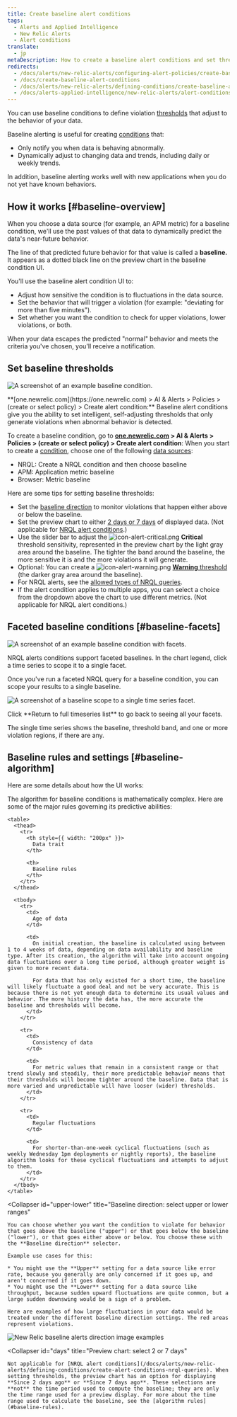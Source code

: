 ```yaml
---
title: Create baseline alert conditions
tags:
  - Alerts and Applied Intelligence
  - New Relic Alerts
  - Alert conditions
translate:
  - jp
metaDescription: How to create a baseline alert conditions and set thresholds that adjust to data patterns and fluctuations.
redirects:
  - /docs/alerts/new-relic-alerts/configuring-alert-policies/create-baseline-alert-conditions
  - /docs/create-baseline-alert-conditions
  - /docs/alerts/new-relic-alerts/defining-conditions/create-baseline-alert-conditions
  - /docs/alerts-applied-intelligence/new-relic-alerts/alert-conditions/create-baseline-alert-conditions
---
```


You can use baseline conditions to define violation [thresholds](/docs/using-new-relic/welcome-new-relic/get-started/glossary#alert-threshold) that adjust to the behavior of your data.

Baseline alerting is useful for creating [conditions](/docs/using-new-relic/welcome-new-relic/get-started/glossary#alert-condition) that:

- Only notify you when data is behaving abnormally.
- Dynamically adjust to changing data and trends, including daily or weekly trends.

In addition, baseline alerting works well with new applications when you do not yet have known behaviors.

## How it works [#baseline-overview]

When you choose a data source (for example, an APM metric) for a baseline condition, we'll use the past values of that data to dynamically predict the data's near-future behavior.

The line of that predicted future behavior for that value is called a **baseline.** It appears as a dotted black line on the preview chart in the baseline condition UI.

You'll use the baseline alert condition UI to:

- Adjust how sensitive the condition is to fluctuations in the data source.
- Set the behavior that will trigger a violation (for example: "deviating for more than five minutes").
- Set whether you want the condition to check for upper violations, lower violations, or both.

When your data escapes the predicted "normal" behavior and meets the criteria you've chosen, you'll receive a notification.

## Set baseline thresholds

![A screenshot of an example baseline condition.](src/images/new-relic-alerts-baseline-thresholds.png 'An example baseline condition.')

<figcaption>
  **[one.newrelic.com](https://one.newrelic.com) > AI & Alerts > Policies >
  (create or select policy) > Create alert condition:** Baseline alert
  conditions give you the ability to set intelligent, self-adjusting thresholds
  that only generate violations when abnormal behavior is detected.
</figcaption>

To create a baseline condition, go to **[one.newrelic.com](https://one.newrelic.com) > AI & Alerts > Policies > (create or select policy) > Create alert condition**: When you start to create a [condition](/docs/alerts/new-relic-alerts/defining-conditions/define-alert-conditions#create-condition), choose one of the following [data sources](#availability):

- NRQL: Create a NRQL condition and then choose baseline
- APM: Application metric baseline
- Browser: Metric baseline

Here are some tips for setting baseline thresholds:

- Set the [baseline direction](#upper-lower) to monitor violations that happen either above or below the baseline.
- Set the preview chart to either [2 days or 7 days](#days) of displayed data. (Not applicable for [NRQL alert conditions](/docs/alerts/new-relic-alerts/defining-conditions/create-alert-conditions-nrql-queries).)
- Use the slider bar to adjust the ![icon-alert-critical.png](src/images/icon-alert-critical.png 'Alerts v3: Critical alert icon') **Critical** threshold sensitivity, represented in the preview chart by the light gray area around the baseline. The tighter the band around the baseline, the more sensitive it is and the more violations it will generate.
- Optional: You can create a ![icon-alert-warning.png](src/images/icon-alert-warning.png 'Alerts v3: Warning alert icon') [**Warning** threshold](/docs/alerts/new-relic-alerts/defining-conditions/set-thresholds-alert-condition#threshold-levels) (the darker gray area around the baseline).
- For NRQL alerts, see the [allowed types of NRQL queries](/docs/alerts/new-relic-alerts/defining-conditions/create-alert-conditions-nrql-queries#threshold-types).
- If the alert condition applies to multiple apps, you can select a choice from the dropdown above the chart to use different metrics. (Not applicable for NRQL alert conditions.)

## Faceted baseline conditions [#baseline-facets]

![A screenshot of an example baseline condition with facets.](src/images/faceted-baseline-condition-query.png 'An example of a baseline condition with facets.')

<figcaption>
  NRQL alerts conditions support faceted baselines. In the chart legend, click a
  time series to scope it to a single facet.
</figcaption>

Once you've run a faceted NRQL query for a baseline condition, you can scope your results to a single baseline.

![A screenshot of a baseline scope to a single time series facet.](src/images/baseline-one-facet.png 'An example of a baseline condition scoped to a single time series facet.')

<figcaption>
  Click **Return to full timeseries list** to go back to seeing all your facets.
</figcaption>

The single time series shows the baseline, threshold band, and one or more violation regions, if there are any.

## Baseline rules and settings [#baseline-algorithm]

Here are some details about how the UI works:

<CollapserGroup>
  <Collapser
    id="baseline-rules"
    title="Rules governing creation of baseline"
  >
    The algorithm for baseline conditions is mathematically complex. Here are some of the major rules governing its predictive abilities:

    <table>
      <thead>
        <tr>
          <th style={{ width: "200px" }}>
            Data trait
          </th>

          <th>
            Baseline rules
          </th>
        </tr>
      </thead>

      <tbody>
        <tr>
          <td>
            Age of data
          </td>

          <td>
            On initial creation, the baseline is calculated using between 1 to 4 weeks of data, depending on data availability and baseline type. After its creation, the algorithm will take into account ongoing data fluctuations over a long time period, although greater weight is given to more recent data.

            For data that has only existed for a short time, the baseline will likely fluctuate a good deal and not be very accurate. This is because there is not yet enough data to determine its usual values and behavior. The more history the data has, the more accurate the baseline and thresholds will become.
          </td>
        </tr>

        <tr>
          <td>
            Consistency of data
          </td>

          <td>
            For metric values that remain in a consistent range or that trend slowly and steadily, their more predictable behavior means that their thresholds will become tighter around the baseline. Data that is more varied and unpredictable will have looser (wider) thresholds.
          </td>
        </tr>

        <tr>
          <td>
            Regular fluctuations
          </td>

          <td>
            For shorter-than-one-week cyclical fluctuations (such as weekly Wednesday 1pm deployments or nightly reports), the baseline algorithm looks for these cyclical fluctuations and attempts to adjust to them.
          </td>
        </tr>
      </tbody>
    </table>

  </Collapser>

  <Collapser
    id="upper-lower"
    title="Baseline direction: select upper or lower ranges"
  >
    You can choose whether you want the condition to violate for behavior that goes above the baseline ("upper") or that goes below the baseline ("lower"), or that goes either above or below. You choose these with the **Baseline direction** selector.

    Example use cases for this:

    * You might use the **Upper** setting for a data source like error rate, because you generally are only concerned if it goes up, and aren't concerned if it goes down.
    * You might use the **Lower** setting for a data source like throughput, because sudden upward fluctuations are quite common, but a large sudden downswing would be a sign of a problem.

    Here are examples of how large fluctuations in your data would be treated under the different baseline direction settings. The red areas represent violations.

![New Relic baseline alerts direction image examples](src/images/new-relic-baseline-alerts-direction-image-examples_0.png 'new-relic-baseline-alerts-direction-image-examples.png')

  </Collapser>

  <Collapser
    id="days"
    title="Preview chart: select 2 or 7 days"
  >
    Not applicable for [NRQL alert conditions](/docs/alerts/new-relic-alerts/defining-conditions/create-alert-conditions-nrql-queries). When setting thresholds, the preview chart has an option for displaying **Since 2 days ago** or **Since 7 days ago**. These selections are **not** the time period used to compute the baseline; they are only the time range used for a preview display. For more about the time range used to calculate the baseline, see the [algorithm rules](#baseline-rules).
  </Collapser>
</CollapserGroup>
